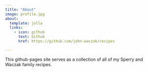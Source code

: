 ```yaml
---
title: "About"
image: profile.jpg
about:
  template: jolla
  links:
    - icon: github
      text: Github
      href: https://github.com/john-waczak/recipes

---
```


This github-pages site serves as a collection of all of my Sperry and Waczak family recipes. 
